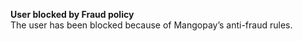   
<Card title="008700" href="/errors/codes/008700">  

 **User blocked by Fraud policy**  
 The user has been blocked because of Mangopay’s anti-fraud rules.  

</Card>